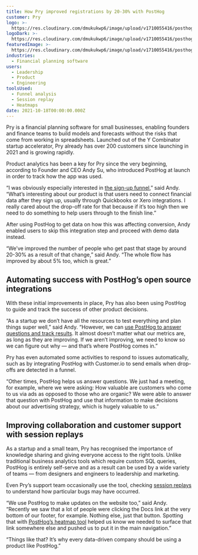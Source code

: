 ```yaml
---
title: How Pry improved registrations by 20-30% with PostHog
customer: Pry
logo: >-
  https://res.cloudinary.com/dmukukwp6/image/upload/v1710055416/posthog.com/contents/images/customers/pry/logo.svg
logoDark: >-
  https://res.cloudinary.com/dmukukwp6/image/upload/v1710055416/posthog.com/contents/images/customers/pry/logo_dark.svg
featuredImage: >-
  https://res.cloudinary.com/dmukukwp6/image/upload/v1710055416/posthog.com/contents/images/customers/pry/featured.jpg
industries:
  - Financial planning software
users:
  - Leadership
  - Product
  - Engineering
toolsUsed:
  - Funnel analysis
  - Session replay
  - Heatmaps
date: 2021-10-18T00:00:00.000Z
---
```


Pry is a financial planning software for small businesses, enabling founders and finance teams to build models and forecasts without the risks that come from working in spreadsheets. Launched out of the Y Combinator startup accelerator, Pry already has over 200 customers since launching in 2021 and is growing rapidly.

Product analytics has been a key for Pry since the very beginning, according to Founder and CEO Andy Su, who introduced PostHog at launch in order to track how the app was used.

“I was obviously especially interested in [the sign-up funnel](/product/funnels),” said Andy. “What’s interesting about our product is that users need to connect financial data after they sign up, usually through Quickbooks or Xero integrations. I really cared about the drop-off rate for that because if it’s too high then we need to do something to help users through to the finish line.”

After using PostHog to get data on how this was affecting conversion, Andy enabled users to skip this integration step and proceed with demo data instead.

“We’ve improved the number of people who get past that stage by around 20-30% as a result of that change,” said Andy. “The whole flow has improved by about 5% too, which is great.”

## Automating success with PostHog’s open source integrations

With these initial improvements in place, Pry has also been using PostHog to guide and track the success of other product decisions.

“As a startup we don’t have all the resources to test everything and plan things super well,” said Andy. “However, we can [use PostHog to answer questions and track results](/product/quantitative-analysis). It almost doesn’t matter what our metrics are, as long as they are improving. If we aren’t improving, we need to know so we can figure out why — and that’s where PostHog comes in.”

Pry has even automated some activities to respond to issues automatically, such as by integrating PostHog with Customer.io to send emails when drop-offs are detected in a funnel.

“Other times, PostHog helps us answer questions. We just had a meeting, for example, where we were asking: How valuable are customers who come to us via ads as opposed to those who are organic? We were able to answer that question with PostHog and use that information to make decisions about our advertising strategy, which is hugely valuable to us.”

<BorderWrapper>
<Quote
    imageSource="/images/customers/andy.jpeg"
    size="md"
    name="Andy Su"
    title="Founder and CEO, Pry"
    quote={`“For us, PostHog isn’t just about making decisions. A lot of our product and marketing ideas come from looking at the analytics too. There are things you don’t even think of until you see the data.”`}
/>
</BorderWrapper>

## Improving collaboration and customer support with session replays

As a startup and a small team, Pry has recognised the importance of knowledge sharing and giving everyone access to the right tools. Unlike traditional business analytics tools which require custom SQL queries, PostHog is entirely self-serve and as a result can be used by a wide variety of teams — from designers and engineers to leadership and marketing.

Even Pry’s support team occasionally use the tool, checking [session replays](/product/session-recording) to understand how particular bugs may have occurred.

“We use PostHog to make updates on the website too,” said Andy. “Recently we saw that a lot of people were clicking the Docs link at the very bottom of our footer, for example. Nothing else, just that button. Spotting that with [PostHog’s heatmap tool](/docs/user-guides/toolbar) helped us know we needed to surface that link somewhere else and pushed us to put it in the main navigation.”

“Things like that? It’s why every data-driven company should be using a product like PostHog.”
